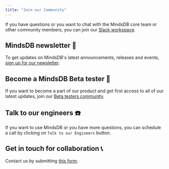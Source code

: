 ```yaml
---
title: "Join our Community"
---
```


If you have questions or you want to chat with the MindsDB core team or other
community members, you can join our
[Slack workspace](https://join.slack.com/t/mindsdbcommunity/shared_invite/zt-o8mrmx3l-5ai~5H66s6wlxFfBMVI6wQ).

## MindsDB newsletter :newspaper:

To get updates on MindsDB's latest announcements, releases and events,
[sign up for our newsletter](https://mindsdb.com/newsletter/).

## Become a MindsDB Beta tester :mag_right:

If you want to become a part of our product and get first access to all of our
latest updates, join our
[Beta testers community](https://mindsdb.com/beta-tester/).

## Talk to our engineers :telephone:

If you want to use MindsDB or you have more questions, you can schedule a call
by clicking on `Talk to our Engineers` button.

## Get in touch for collaboration :telephone_receiver:

Contact us by submitting [this form](https://mindsdb.com/contact-us/).
